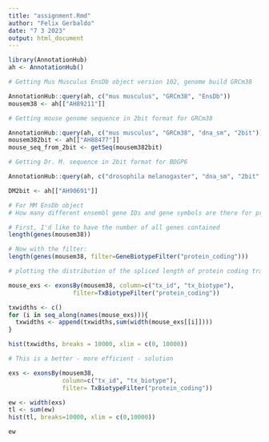 ```yaml
---
title: "assignment.Rmd"
author: "Felix Gerbaldo"
date: "7 3 2023"
output: html_document
---
```


```r
library(AnnotationHub)
ah <- AnnotationHub()
```

```r
# Getting Mus Musculus EnsDb object version 102, genome build GRCm38

AnnotationHub::query(ah, c("mus musculus", "GRCm38", "EnsDb"))
mousem38 <- ah[["AH89211"]]
```
```r
# Getting mouse genome sequence in 2bit format for GRCm38

AnnotationHub::query(ah, c("mus musculus", "GRCm38", "dna_sm", "2bit"))
mousem382bit <- ah[["AH88477"]]
mouse_seq_from_2bit <- getSeq(mousem382bit)
```

```r
# Getting Dr. M. sequence in 2bit format for BDGP6

AnnotationHub::query(ah, c("drosophila melanogaster", "dna_sm", "2bit", "BDGP6"))

DM2bit <- ah[["AH90691"]]
```

```r
# For MM EnsDb object
# How many different ensembl gene IDs and gene symbols are there for protein-coding genes?

# First, I'd like to have the number of all genes contained
length(genes(mousem38))
```

```r
# Now with the filter:
length(genes(mousem38, filter=GeneBiotypeFilter("protein_coding")))
```

```r
# plotting the distribution of the spliced length of protein coding transcripts

mouse_exs <- exonsBy(mousem38, column=c("tx_id", "tx_biotype"),
                  filter=TxBiotypeFilter("protein_coding"))

txwidths <- c()
for (i in seq_along(names(mouse_exs))){
  txwidths <- append(txwidths,sum(width(mouse_exs[[i]])))
}

hist(txwidths, breaks = 10000, xlim = c(0, 10000))
```

```r
# This is a better - more efficient - solution

exs <- exonsBy(mousem38,
               column=c("tx_id", "tx_biotype"),
               filter= TxBiotypeFilter("protein_coding"))

ew <- width(exs)
tl <- sum(ew)
hist(tl, breaks=10000, xlim = c(0,10000))

ew
```

